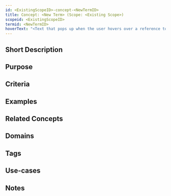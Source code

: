 ```yaml
---
id: <ExistingScopeID>-concept-<NewTermID>
title: Concept: <New Term> (Scope: <Existing Scope>)
scopeid: <ExistingScopeID>
termid: <NewTermID>
hoverText: "<Text that pops up when the user hovers over a reference to this concept>"
---
```

<!--A concept tries to capture the idea behind a classification of entities, allowing us to reason about everything in the class as if it were one thing. This file specifies the idea(s) that, within the scope of `<ExistingScopeID>` will be referred to using <New Term>.
Please fill in the placeholders in this file as follows:
- `<ExistingScopeID>`: machine readable text that identifies the scope in which this term is defined;
- `<Existing Scope>`: human readable text that identifies the scope in which this term is defined;
- `<NewTermID>`: machine readable text that identifies this term within <ExistingScopeID>;
- `<New Term>`: human readable text that identifies this term within <Existing Scope>;
-->

## Short Description
<!--REQUIRED--in 1-3 sentences that describe the concept to a layperson with reasonable accuracy.-->

## Purpose
<!--Describe why the concept is needed. What purposes does it serve? What can you do with it that you cannot do (as well) without it? What objectives does it help realize? Why is this concept relevant within its scope of definition?-->

## Criteria
<!--REQUIRED--How is this concept different from related ideas? What are essential characteristics that must be true? This is where you specify the [intensional definition](https://en.wikipedia.org/wiki/Extensional_and_intensional_definitions) of the concept, i.e. the necessary and sufficient conditions for when the term should be used. This makes that the concept becomes crystal clear. In the case of nouns, this is equivalent to specifying the properties that an object needs to have in order to be counted as a referent of the term.-->

## Examples
<!--Provide a few sentences in which you give examples that obviously qualify as instances of `<New Term>`, and that do NOT obviously qualify. Also, provide examples that are not (so) obvious, but help users to better understand its intension.-->

## Related Concepts
<!--Link to any concepts that are similar but distinct, with a note about the relationship.-->

## Domains
<!--In which general knowledge ecosystems or mental model families does this concept play a role?-->

## Tags
<!--Add hash tags here that allow us to group concepts in useful ways.-->

## Use-cases
<!--This (optional) section specifies an (optional) introductory paragraph, and a level-3 (i.e. `###`) subsection for every use case it describes. Every such use-case SHOULD
- describe the situation/context of the use-case;
- show how to apply `<New Term>` to/in that situation;
- shows the relevance of having `<New Term>` for the use-case as opposed to not having it.-->

## Notes
<!--This (optional) section is the place to put anything for which there is no other good place to put it.-->

<!--
---
## Footnotes

[//]: # This (optional) section contains any footnotes that may have been specified in the text above.

[^1]: the text for footnote [^1] goes here.

-->